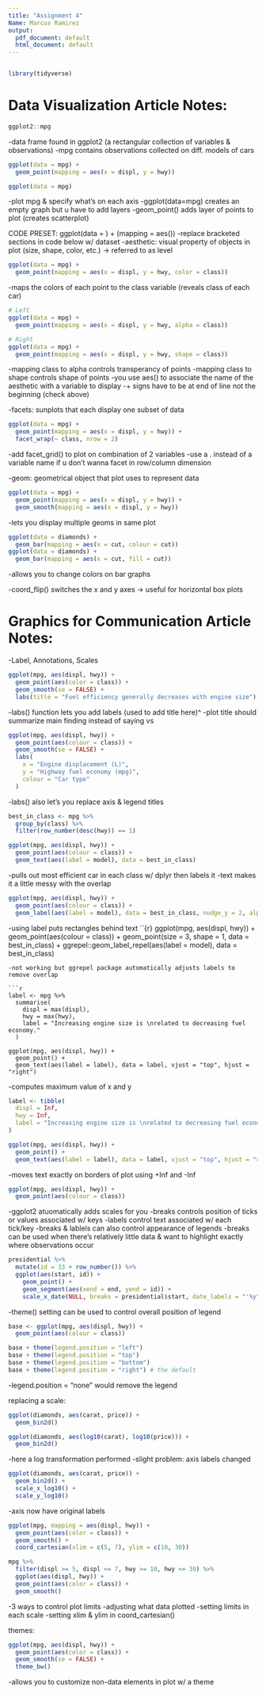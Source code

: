 ```yaml
---
title: "Assignment 4"
Name: Marcus Ramirez
output:
  pdf_document: default
  html_document: default
---
```


```r
```

```r
library(tidyverse)
```

# Data Visualization Article Notes:
```r
ggplot2::mpg
```
-data frame found in ggplot2 (a rectangular collection of variables & observations)
-mpg contains observations collected on diff. models of cars

```r
ggplot(data = mpg) + 
  geom_point(mapping = aes(x = displ, y = hwy))

ggplot(data = mpg)
```
-plot mpg & specify what's on each axis
-ggplot(data=mpg) creates an empty graph but u have to add layers
-geom_point() adds layer of points to plot (creates scatterplot)

CODE PRESET:
ggplot(data = <DATA>) + 
  <GEOM_FUNCTION>(mapping = aes(<MAPPINGS>)) 
-replace bracketed sections in code below w/ dataset
-aesthetic: visual property of objects in plot (size, shape, color, etc.) -> referred to as level

```r
ggplot(data = mpg) + 
  geom_point(mapping = aes(x = displ, y = hwy, color = class))
```
-maps the colors of each point to the class variable (reveals class of each car)

```r
# Left
ggplot(data = mpg) + 
  geom_point(mapping = aes(x = displ, y = hwy, alpha = class))

# Right
ggplot(data = mpg) + 
  geom_point(mapping = aes(x = displ, y = hwy, shape = class))
```
-mapping class to alpha controls transperancy of points
-mapping class to shape controls shape of points
-you use aes() to associate the name of the aesthetic with a variable to display
-+ signs have to be at end of line not the beginning (check above)

-facets: sunplots that each display one subset of data
```r
ggplot(data = mpg) + 
  geom_point(mapping = aes(x = displ, y = hwy)) + 
  facet_wrap(~ class, nrow = 2)
```
-add facet_grid() to plot on combination of 2 variables
-use a . instead of a variable name if u don't wanna facet in row/column dimension

-geom: geometrical object that plot uses to represent data
```r
ggplot(data = mpg) + 
  geom_point(mapping = aes(x = displ, y = hwy)) +
  geom_smooth(mapping = aes(x = displ, y = hwy))
```
-lets you display multiple geoms in same plot

```r
ggplot(data = diamonds) + 
  geom_bar(mapping = aes(x = cut, colour = cut))
ggplot(data = diamonds) + 
  geom_bar(mapping = aes(x = cut, fill = cut))
```
-allows you to change colors on bar graphs

-coord_flip() switches the x and y axes -> useful for horizontal box plots


# Graphics for Communication Article Notes:
-Label, Annotations, Scales
```r
ggplot(mpg, aes(displ, hwy)) +
  geom_point(aes(color = class)) +
  geom_smooth(se = FALSE) +
  labs(title = "Fuel efficiency generally decreases with engine size")
```
-labs() function lets you add labels (used to add title here)^
-plot title should summarize main finding instead of saying vs
```r
ggplot(mpg, aes(displ, hwy)) +
  geom_point(aes(colour = class)) +
  geom_smooth(se = FALSE) +
  labs(
    x = "Engine displacement (L)",
    y = "Highway fuel economy (mpg)",
    colour = "Car type"
  )
```
-labs() also let's you replace axis & legend titles

```r
best_in_class <- mpg %>%
  group_by(class) %>%
  filter(row_number(desc(hwy)) == 1)

ggplot(mpg, aes(displ, hwy)) +
  geom_point(aes(colour = class)) +
  geom_text(aes(label = model), data = best_in_class)
```
-pulls out most efficient car in each class w/ dplyr then labels it
-text makes it a little messy with the overlap
```r
ggplot(mpg, aes(displ, hwy)) +
  geom_point(aes(colour = class)) +
  geom_label(aes(label = model), data = best_in_class, nudge_y = 2, alpha = 0.5)
```
-using label puts rectangles behind text
``{r}
ggplot(mpg, aes(displ, hwy)) +
  geom_point(aes(colour = class)) +
  geom_point(size = 3, shape = 1, data = best_in_class) +
  ggrepel::geom_label_repel(aes(label = model), data = best_in_class)
```
-not working but ggrepel package automatically adjusts labels to remove overlap

```r
label <- mpg %>%
  summarise(
    displ = max(displ),
    hwy = max(hwy),
    label = "Increasing engine size is \nrelated to decreasing fuel economy."
  )

ggplot(mpg, aes(displ, hwy)) +
  geom_point() +
  geom_text(aes(label = label), data = label, vjust = "top", hjust = "right")
```
-computes maximum value of x and y

```r
label <- tibble(
  displ = Inf,
  hwy = Inf,
  label = "Increasing engine size is \nrelated to decreasing fuel economy."
)

ggplot(mpg, aes(displ, hwy)) +
  geom_point() +
  geom_text(aes(label = label), data = label, vjust = "top", hjust = "right")
```
-moves text exactly on borders of plot using +Inf and -Inf

```r
ggplot(mpg, aes(displ, hwy)) +
  geom_point(aes(colour = class))
```
-ggplot2 atuomatically adds scales for you
-breaks controls position of ticks or values associated w/ keys
-labels control text associated w/ each tick/key
-breaks & lablels can also control appearance of legends
-breaks can be used when there's relatively little data & want to highlight exactly where observations occur

```r
presidential %>%
  mutate(id = 33 + row_number()) %>%
  ggplot(aes(start, id)) +
    geom_point() +
    geom_segment(aes(xend = end, yend = id)) +
    scale_x_date(NULL, breaks = presidential$start, date_labels = "'%y")
```

-theme() setting can be used to control overall position of legend
```r
base <- ggplot(mpg, aes(displ, hwy)) +
  geom_point(aes(colour = class))

base + theme(legend.position = "left")
base + theme(legend.position = "top")
base + theme(legend.position = "bottom")
base + theme(legend.position = "right") # the default
```
-legend.position = "none" would remove the legend

replacing a scale:
```r
ggplot(diamonds, aes(carat, price)) +
  geom_bin2d()

ggplot(diamonds, aes(log10(carat), log10(price))) +
  geom_bin2d()
```
-here a log transformation performed
-slight problem: axis labels changed
```r
ggplot(diamonds, aes(carat, price)) +
  geom_bin2d() + 
  scale_x_log10() + 
  scale_y_log10()
```
-axis now have original labels

```r
ggplot(mpg, mapping = aes(displ, hwy)) +
  geom_point(aes(color = class)) +
  geom_smooth() +
  coord_cartesian(xlim = c(5, 7), ylim = c(10, 30))

mpg %>%
  filter(displ >= 5, displ <= 7, hwy >= 10, hwy <= 30) %>%
  ggplot(aes(displ, hwy)) +
  geom_point(aes(color = class)) +
  geom_smooth()
```
-3 ways to control plot limits
 -adjusting what data plotted
 -setting limits in each scale
 -setting xlim & ylim in coord_cartesian()
 
themes:
```r
ggplot(mpg, aes(displ, hwy)) +
  geom_point(aes(color = class)) +
  geom_smooth(se = FALSE) +
  theme_bw()
```
-allows you to customize non-data elements in plot w/ a theme